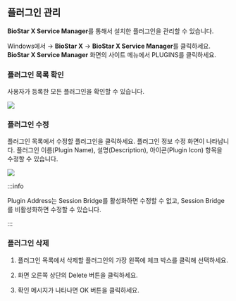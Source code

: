 ## 플러그인 관리

**BioStar X Service Manager**를 통해서 설치한 플러그인을 관리할 수 있습니다. 

Windows에서 <Start/> → **BioStar X** → **BioStar X Service Manager**를 클릭하세요. **BioStar X Service Manager** 화면의 사이트 메뉴에서 <Cmd>PLUGINS</Cmd>를 클릭하세요.

### 플러그인 목록 확인

사용자가 등록한 모든 플러그인을 확인할 수 있습니다.

<Image src='/img/common/biostarx-sm-plugins-list.png' alone />


### 플러그인 수정

플러그인 목록에서 수정할 플러그인을 클릭하세요. 플러그인 정보 수정 화면이 나타납니다. 플러그인 이름(<Cmd>Plugin Name</Cmd>), 설명(<Cmd>Description</Cmd>), 아이콘(<Cmd>Plugin Icon</Cmd>) 항목을 수정할 수 있습니다.

<Image src='/img/common/biostarx-sm-plugins-list-edit.png' alone />

:::info

<Cmd>Plugin Address</Cmd>는 <Cmd>Session Bridge</Cmd>를 활성화하면 수정할 수 없고, <Cmd>Session Bridge</Cmd>를 비활성화하면 수정할 수 있습니다.

:::

### 플러그인 삭제

1. 플러그인 목록에서 삭제할 플러그인의 가장 왼쪽에 체크 박스를 클릭해 선택하세요.

1. 화면 오른쪽 상단의 <IcTrash2 /> <Cmd>Delete</Cmd> 버튼을 클릭하세요.

1. 확인 메시지가 나타나면 <Cmd>OK</Cmd> 버튼을 클릭하세요.
